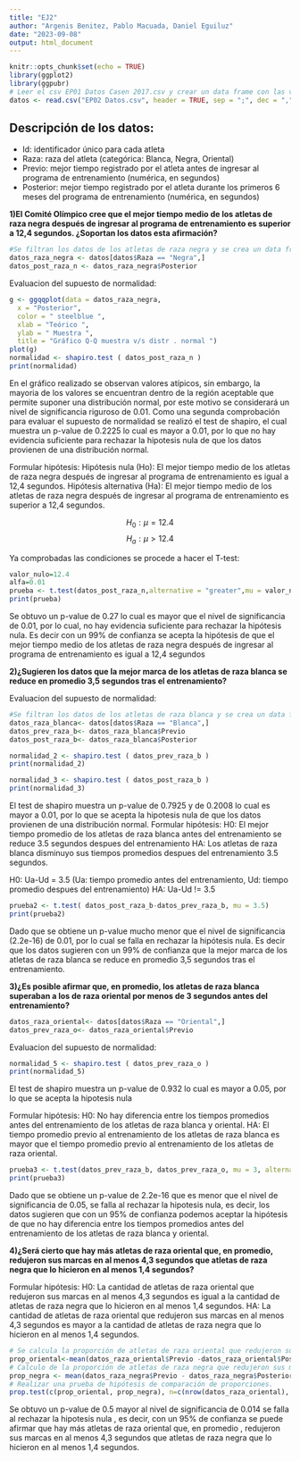 ```yaml
---
title: "EJ2"
author: "Argenis Benitez, Pablo Macuada, Daniel Eguiluz"
date: "2023-09-08"
output: html_document
---
```

```r
knitr::opts_chunk$set(echo = TRUE)
library(ggplot2)
library(ggpubr)
# Leer el csv EP01 Datos Casen 2017.csv y crear un data frame con las variables
datos <- read.csv("EP02 Datos.csv", header = TRUE, sep = ";", dec = ",")

```

## Descripción de los datos:
* Id: identificador único para cada atleta
* Raza: raza del atleta (categórica: Blanca, Negra, Oriental)
* Previo: mejor tiempo registrado por el atleta antes de ingresar al programa de entrenamiento (numérica, en segundos)
* Posterior: mejor tiempo registrado por el atleta durante los primeros 6 meses del programa de entrenamiento (numérica, en segundos)

**1)El Comité Olímpico cree que el mejor tiempo medio de los atletas de raza negra después de ingresar al programa de entrenamiento es superior a 12,4 segundos. ¿Soportan los datos esta afirmación?**

```r
#Se filtran los datos de los atletas de raza negra y se crea un data frame con estos datos
datos_raza_negra <- datos[datos$Raza == "Negra",]
datos_post_raza_n <- datos_raza_negra$Posterior
```

Evaluacion del supuesto de normalidad:
```r
g <- ggqqplot(data = datos_raza_negra,
  x = "Posterior",
  color = " steelblue ",
  xlab = "Teórico ",
  ylab = " Muestra ",
  title = "Gráfico Q-Q muestra v/s distr . normal ")
plot(g)
normalidad <- shapiro.test ( datos_post_raza_n )
print(normalidad)

```
En el gráfico realizado se observan valores atípicos, sin embargo, la mayoria de los 
valores se encuentran dentro de la región aceptable que permite suponer una distribución 
normal, por este motivo se considerará un nivel de significancia riguroso de 0.01.
Como una segunda comprobación para evaluar el supuesto de normalidad se realizó el test de shapiro, el cual muestra un p-value de 0.2225 lo cual es mayor a 0.01, 
por lo que no hay evidencia suficiente para rechazar la hipotesis nula de que los datos provienen de una distribución normal.

Formular hipótesis:
Hipótesis nula (Ho): El mejor tiempo medio de los atletas de raza negra después de ingresar al programa de entrenamiento es igual a 12,4 segundos.
Hipótesis alternativa (Ha): El mejor tiempo medio de los atletas de raza negra después de ingresar al programa de entrenamiento es superior a 12,4 segundos.

$$H_{0}: \mu = 12.4$$ 
$$H_{a}: \mu > 12.4$$

Ya comprobadas las condiciones se procede a hacer el T-test:

```r
valor_nulo=12.4
alfa=0.01
prueba <- t.test(datos_post_raza_n,alternative = "greater",mu = valor_nulo ,conf.level =1 - alfa)
print(prueba)
```

Se obtuvo un p-value de 0.27 lo cual es mayor que el nivel de significancia de 0.01, por lo cual, no hay evidencia suficiente para rechazar la hipótesis nula. Es decir con un 99% de confianza se acepta la hipótesis de que el mejor tiempo
medio de los atletas de raza negra después de ingresar al programa de entrenamiento es igual a 12,4 segundos

**2)¿Sugieren los datos que la mejor marca de los atletas de raza blanca se reduce en promedio 3,5 segundos tras el entrenamiento?**

Evaluacion del supuesto de normalidad:
```r
#Se filtran los datos de los atletas de raza blanca y se crea un data frame con estos datos
datos_raza_blanca<- datos[datos$Raza == "Blanca",]
datos_prev_raza_b<- datos_raza_blanca$Previo
datos_post_raza_b<- datos_raza_blanca$Posterior

normalidad_2 <- shapiro.test ( datos_prev_raza_b )
print(normalidad_2)

normalidad_3 <- shapiro.test ( datos_post_raza_b )
print(normalidad_3)
```

El test de shapiro muestra un p-value de 0.7925 y de 0.2008 lo cual es mayor a 0.01, por lo que se acepta la hipotesis nula de que los datos provienen de una distribución normal.
Formular hipótesis:
H0: El  mejor tiempo promedio de los atletas de raza blanca antes del entrenamiento se reduce 3.5 segundos despues del entrenamiento
HA: Los atletas de raza blanca disminuyo sus tiempos promedios despues del entrenamiento 3.5 segundos.

H0: Ua-Ud = 3.5   (Ua: tiempo promedio antes del entrenamiento, Ud: tiempo promedio despues del entrenamiento)
HA: Ua-Ud != 3.5

```r
prueba2 <- t.test( datos_post_raza_b-datos_prev_raza_b, mu = 3.5)
print(prueba2)
```

Dado que se obtiene un p-value mucho menor que el nivel de significancia (2.2e-16) de 0.01,
por lo cual se falla en rechazar la hipótesis nula. Es decir que los datos sugieren con un 99% de confianza 
que la mejor marca de los atletas de raza blanca se reduce en promedio 3,5 segundos tras el entrenamiento. 

**3)¿Es posible afirmar que, en promedio, los atletas de raza blanca superaban a los de raza oriental por menos de 3 segundos antes del entrenamiento?**

```r
datos_raza_oriental<- datos[datos$Raza == "Oriental",]
datos_prev_raza_o<- datos_raza_oriental$Previo
```
Evaluacion del supuesto de normalidad:
```r
normalidad_5 <- shapiro.test ( datos_prev_raza_o )
print(normalidad_5)
```

El test de shapiro muestra un p-value de  0.932 lo cual es mayor a 0.05, por lo que se acepta la hipotesis nula

Formular hipótesis:
H0: No hay diferencia entre los tiempos promedios antes del entrenamiento de los atletas de raza blanca y oriental.
HA: El tiempo promedio previo al entrenamiento de los atletas de raza blanca es mayor que el tiempo promedio previo al entrenamiento de los atletas de raza oriental.

```r
prueba3 <- t.test(datos_prev_raza_b, datos_prev_raza_o, mu = 3, alternative = "less",var.equal = TRUE)
print(prueba3)
```
Dado que se obtiene un p-value de 2.2e-16 que es menor que el nivel de significancia de 0.05, se falla al rechazar la hipotesis nula,
es decir, los datos sugieren que con un 95% de confianza podemos aceptar la hipótesis de que no hay diferencia 
entre los tiempos promedios antes del entrenamiento de los atletas de raza blanca y oriental.


**4)¿Será cierto que hay más atletas de raza oriental que, en promedio, redujeron sus marcas en al menos 4,3 segundos que atletas de raza negra que lo hicieron en al menos 1,4 segundos?**

Formular hipótesis:
H0: La cantidad de atletas de raza oriental que redujeron sus marcas en al menos 4,3 segundos es igual a la cantidad de atletas de raza negra que lo hicieron en al menos 1,4 segundos.
HA: La cantidad de atletas de raza oriental que redujeron sus marcas en al menos 4,3 segundos es mayor a la cantidad de atletas de raza negra que lo hicieron en al menos 1,4 segundos.

```r
# Se calcula la proporción de atletas de raza oriental que redujeron sus marcas en al menos 4.3 segundos.
prop_oriental<-mean(datos_raza_oriental$Previo -datos_raza_oriental$Posterior >= 4.3)
# Calculo de la proporción de atletas de raza negra que redujeron sus marcas en al menos 1.4 segundos.
prop_negra <- mean(datos_raza_negra$Previo - datos_raza_negra$Posterior >= 1.4)
# Realizar una prueba de hipótesis de comparación de proporciones.
prop.test(c(prop_oriental, prop_negra), n=c(nrow(datos_raza_oriental), nrow(datos_raza_negra)), alternative="greater")
```
Se obtuvo un p-value de 0.5  mayor al nivel de significancia de 0.014 se falla al rechazar la hipotesis nula
, es decir, con un 95% de confianza se puede  afirmar que hay más atletas de raza oriental que, en promedio
, redujeron sus marcas en al menos 4,3 segundos que atletas de raza negra que lo hicieron en al menos 1,4 segundos.